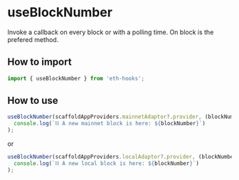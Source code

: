 # useBlockNumber

Invoke a callback on every block or with a polling time. On block is the prefered method.

## How to import

```typescript
import { useBlockNumber } from 'eth-hooks';
```

## How to use

```typescript
useBlockNumber(scaffoldAppProviders.mainnetAdaptor?.provider, (blockNumber) =>
  console.log(`⛓ A new mainnet block is here: ${blockNumber}`)
);
```

or

```typescript
useBlockNumber(scaffoldAppProviders.localAdaptor?.provider, (blockNumber) =>
  console.log(`⛓ A new local block is here: ${blockNumber}`)
);
```
